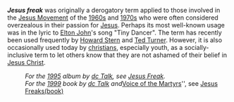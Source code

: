 '''''Jesus freak''''' was originally a derogatory term applied to those involved in the [[Jesus Movement]] of the [[1960s]] and [[1970s]] who were often considered overzealous in their passion for [[Jesus]]. Perhaps its most well-known usage was in the lyric to [[Elton John]]'s song "Tiny Dancer". 
The term has recently been used frequently by [[Howard Stern]] and [[Ted Turner]]. However, it is also occasionally used today by [[christians]], especially youth, as a socially-inclusive term to let others know that they are not ashamed of their belief in [[Jesus Christ]].
 
:''For the [[1995]] album by [[dc Talk]], see [[Jesus Freak]].''
:''For the [[1999]] book by [[dc Talk]] and ''[[Voice_of_the_martyrs|Voice of the Martyrs]]'', see [[Jesus Freaks(book)]]